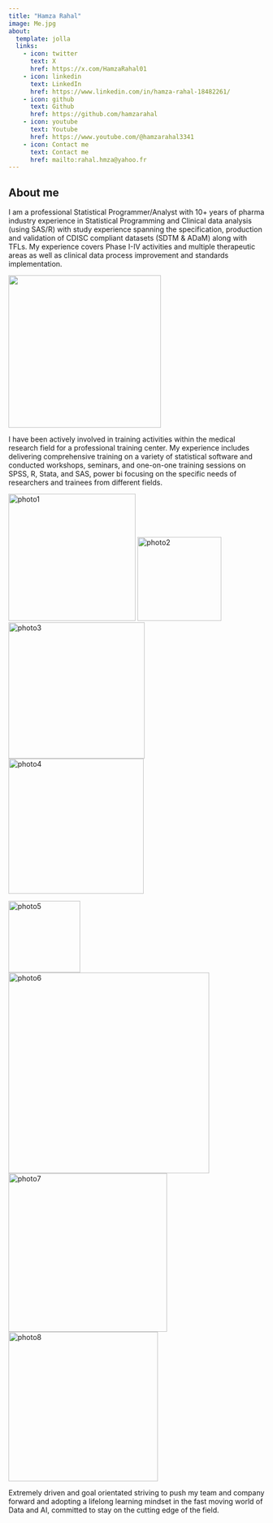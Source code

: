 ```yaml
---
title: "Hamza Rahal"
image: Me.jpg
about:
  template: jolla
  links:
    - icon: twitter
      text: X
      href: https://x.com/HamzaRahal01
    - icon: linkedin
      text: LinkedIn
      href: https://www.linkedin.com/in/hamza-rahal-18482261/
    - icon: github
      text: Github
      href: https://github.com/hamzarahal
    - icon: youtube
      text: Youtube
      href: https://www.youtube.com/@hamzarahal3341
    - icon: Contact me
      text: Contact me
      href: mailto:rahal.hmza@yahoo.fr
---
```


## About me

I am a professional Statistical Programmer/Analyst with 10+ years of pharma industry experience in Statistical Programming and Clinical data analysis (using SAS/R) with study experience spanning the specification, production and validation of CDISC compliant datasets (SDTM & ADaM) along with TFLs. My experience covers Phase I-IV activities and multiple therapeutic areas as well as clinical data process improvement and standards implementation.

![](Statp.jpeg){fig-align="center" width="300"}

I have been actively involved in training activities within the medical research field for a professional training center. My experience includes delivering comprehensive training on a variety of statistical software and conducted workshops, seminars, and one-on-one training sessions on SPSS, R, Stata, and SAS, power bi focusing on the specific needs of researchers and trainees from different fields.

::: {layout-nrow="4"}
![photo1](images/photo1-01.jpg){width="250"} ![photo2](images/photo2-01.jpg){width="165"} ![photo3](images/photo3-01.jpg){width="268"} ![photo4](images/photo4-01.jpg){width="266"}

![photo5](images/photo5-01.jpg){width="141"} ![photo6](images/Photo6-01.jpg){width="395"} ![photo7](images/photo7-01.jpg){width="312"} ![photo8](images/photo8-01.jpg){width="294"}
:::

Extremely driven and goal orientated striving to push my team and company forward and adopting a lifelong learning mindset in the fast moving world of Data and AI, committed to stay on the cutting edge of the field.
